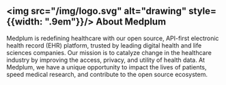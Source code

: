 ## <img src="/img/logo.svg" alt="drawing" style={{width: ".9em"}}/> About Medplum

Medplum is redefining healthcare with our open source, API-first electronic health record (EHR) platform, trusted by leading digital health and life sciences companies. Our mission is to catalyze change in the healthcare industry by improving the access, privacy, and utility of health data. At Medplum, we have a unique opportunity to impact the lives of patients, speed medical research, and contribute to the open source ecosystem.
